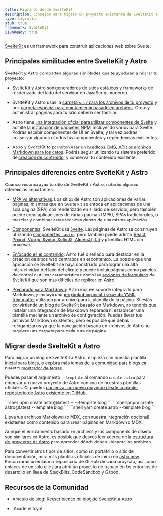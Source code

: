 ```yaml
---
title: Migrando desde SvelteKit
description: Consejos para migrar un proyecto existente de SvelteKit a Astro
type: migration
stub: true
framework: SvelteKit
i18nReady: true
---
```



[SvelteKit](https://kit.svelte.dev) es un framework para construir aplicaciones web sobre Svelte.

## Principales similitudes entre SvelteKit y Astro

SvelteKit y Astro comparten algunas similitudes que te ayudarán a migrar tu proyecto:

- SvelteKit y Astro son generadores de sitios estáticos y frameworks de renderizado del lado del servidor en JavaScript moderno. 

- SvelteKit y Astro usan la [carpeta `src/` para los archivos de tu proyecto](/es/core-concepts/project-structure/#src) y una [carpeta especial para enrutamiento basado en archivos](/es/core-concepts/astro-pages/). Crear y administrar páginas para tu sitio debería ser familiar.

- Astro tiene [una integración oficial para utilizar componentes de Svelte](/es/guides/integrations-guide/svelte/) y admite [la instalación de paquetes NPM](/es/guides/imports/#paquetes-npm), incluyendo varios para Svelte. Podrás escribir componentes de UI en Svelte, y tal vez podrás conservar algunos o todos tus componentes y dependencias existentes.

- Astro y SvelteKit te permiten usar un [headless CMS, APIs or archivos Markdown para los datos](/es/guides/data-fetching/). Podrás seguir utilizando tu sistema preferido de [creación de contenido](/es/guides/content/), y conservar tu contenido existente.

## Principales diferencias entre SvelteKit y Astro

Cuando reconstruyas tu sitio de SvelteKit a Astro, notarás algunas diferencias importantes:

- [MPA vs alternativas](/es/concepts/mpa-vs-spa/): Los sitios de Astro son aplicaciones de varias páginas, mientras que en SvelteKit se enfoca en aplicaciones de una sola página (SPA) con renderizado en el lado del servidor, pero también puede crear aplicaciones de varias páginas (MPA), SPAs tradicionales, o mezclar y combinar estas técnicas dentro de una misma aplicación.

- [Componentes](/es/core-concepts/astro-components/): SvelteKit usa [Svelte](https://svelte.dev). Las páginas de Astro se construyen utilizando [componentes `.astro`](/es/core-concepts/astro-components/), pero también puede admitir [React, Preact, Vue.js, Svelte, SolidJS, AlpineJS, Lit](/es/core-concepts/framework-components/) y plantillas HTML sin procesar.

- [Enfocado en el contenido](/es/concepts/why-astro/): Astro fué diseñado para destacar en la creación de sitios web centrados en el contenido. Es posible que una aplicación de SvelteKit se haya construido para lograr una alta interactividad del lado del cliente y puede incluir páginas como paneles de control o utilizar características como las [acciones de formulario](https://kit.svelte.dev/docs/form-actions) de SvelteKit que son más difíciles de replicar en Astro.

- [Preparado para Markdown](/es/guides/markdown-content/): Astro incluye soporte integrado para Markdown, y incluye una [propiedad especial `layout` de YAML frontmatter](/es/core-concepts/layouts/#plantillas-de-markdownmdx) utilizada por archivo para la plantilla de la página. Si estás convirtiendo un blog de SvelteKit basado en Markdown, no tendrás que instalar una integración de Markdown separada ni establecer una plantilla mediante un archivo de configuración. Puedes llevar tus archivos Markdown existentes, pero es posible que debas reorganizarlos ya que la navegación basada en archivos de Astro no requiere una carpeta para cada ruta de página.


## Migrar desde SvelteKit a Astro

Para migrar un blog de SvelteKit a Astro, empieza con nuestra plantilla inicial para blogs, o explora más temas de la comunidad para blogs en nuestro [mostrador de temas](https://astro.build/themes/).

Puedes pasar el argumento `--template` al comando `create astro` para empezar un nuevo proyecto de Astro con una de nuestras plantillas oficiales. O, puedes [comenzar un nuevo proyecto desde cualquier repositorio de Astro existente en GitHub](/es/install/auto/#plantillas-de-inicio).

  <PackageManagerTabs>
    <Fragment slot="npm">
    ```shell
    npm create astro@latest -- --template blog
    ```
    </Fragment>
    <Fragment slot="pnpm">
    ```shell
    pnpm create astro@latest --template blog
    ```
    </Fragment>
    <Fragment slot="yarn">
    ```shell
    yarn create astro --template blog
    ```
    </Fragment>
  </PackageManagerTabs>

Lleva tus archivos Markdown (o MDX, con nuestra integración opcional) existentes como contenido para [crear páginas en Markdown o MDX](/es/guides/markdown-content/).

Aunque el enrutamiento basado en archivos y los components de diseño son similares en Astro, es posible que desees leer acerca de la [estructura de proyectos de Astro](/es/core-concepts/project-structure/) para aprender dónde deben ubicarse los archivos.

Para convertir otros tipos de sitios, como un portafolio o sitio de documentación, mira más plantillas oficiales de inicio en [astro.new](https://astro.new). Encontrarás un enlace al repositorio de GitHub de cada proyecto, así como enlaces de un solo clic para abrir un proyecto de trabajo en los entornos de desarrollo en línea de StackBlitz, CodeSandbox y Gitpod.

## Recursos de la Comunidad

- Artículo de blog: [Reescribiendo mi blog de SvelteKit a Astro](https://kharann.com/blog/rewriting-my-blog/)

- ¡Añade el tuyo!